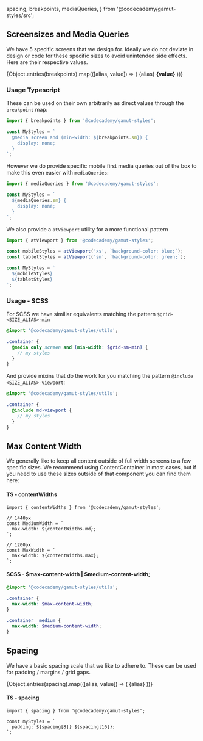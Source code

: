   spacing,
  breakpoints,
  mediaQueries,
} from '@codecademy/gamut-styles/src';

<Meta title="Foundations/Layout" component="Layout" />

## Screensizes and Media Queries

We have 5 specific screens that we design for. Ideally we do not deviate in design or code
for these specific sizes to avoid unintended side effects. Here are their respective values.

<Canvas withSource="none" isColumn>
  {Object.entries(breakpoints).map(([alias, value]) => (
    <ScaleRow key={alias} hasAlias>
      <ScaleColumn>{alias}</ScaleColumn>
      <strong>{value}</strong>
    </ScaleRow>
  ))}
</Canvas>

### Usage Typescript

These can be used on their own arbitrarily as direct values through the `breakpoint` map:

```ts
import { breakpoints } from '@codecademy/gamut-styles';

const MyStyles = `
  @media screen and (min-width: ${breakpoints.sm}) {
    display: none;
  }
`;
```

However we do provide specific mobile first media queries out of the box to make this even easier with `mediaQueries`:

```ts
import { mediaQueries } from '@codecademy/gamut-styles';

const MyStyles = `
  ${mediaQueries.sm} {
    display: none;
  }
`;
```

We also provide a `atViewport` utility for a more functional pattern

```ts
import { atViewport } from '@codecademy/gamut-styles';

const mobileStyles = atViewport('xs', `background-color: blue;`);
const tabletStyles = atViewport('sm', `background-color: green;`);

const MyStyles = `
  ${mobileStyles}
  ${tabletStyles}
`;
```

### Usage - SCSS

For SCSS we have similiar equivalents matching the pattern `$grid-<SIZE_ALIAS>-min`

```scss
@import '@codecademy/gamut-styles/utils';

.container {
  @media only screen and (min-width: $grid-sm-min) {
    // my styles
  }
}
```

And provide mixins that do the work for you matching the pattern `@include <SIZE_ALIAS>-viewport`:

```scss
@import '@codecademy/gamut-styles/utils';

.container {
  @include md-viewport {
    // my styles
  }
}
```

## Max Content Width

We generally like to keep all content outside of full width screens to a few specific sizes. We recommend using <LinkTo kind="Layouts" story="ContentContainer">ContentContainer</LinkTo> in most cases,
but if you need to use these sizes outside of that component you can find them here:

#### TS - contentWidths

```tsx
import { contentWidths } from '@codecademy/gamut-styles';

// 1440px
const MediumWidth = `
  max-width: ${contentWidths.md};
`;

// 1200px
const MaxWidth = `
  max-width: ${contentWidths.max};
`;
```

#### SCSS - \$max-content-width | \$medium-content-width;

```scss
@import '@codecademy/gamut-styles/utils';

.container {
  max-width: $max-content-width;
}

.container__medium {
  max-width: $medium-content-width;
}
```

## Spacing

We have a basic spacing scale that we like to adhere to. These can be used for padding / margins / grid gaps.

<Canvas withSource="none" isColumn>
  {Object.entries(spacing).map(([alias, value]) => (
    <ScaleRow key={alias} hasAlias>
      <ScaleColumn>{alias}</ScaleColumn>
      <Box size={value} />
    </ScaleRow>
  ))}
</Canvas>

#### TS - spacing

```tsx
import { spacing } from '@codecademy/gamut-styles';

const myStyles = `
  padding: ${spacing[8]} ${spacing[16]};
`;
```
